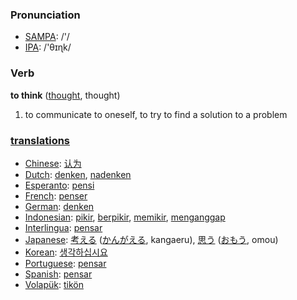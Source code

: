 === Pronunciation ===
*[[w:SAMPA|SAMPA]]: /'/
*[[w:IPA|IPA]]: /'θɪɳk/

=== Verb ===

'''to think''' ([[thought]], thought)

# to communicate to oneself, to try to find a solution to a problem

=== [[translation]]s ===
*[[Chinese]]: [[认为]] 
*[[Dutch]]: [[denken]], [[nadenken]]
*[[Esperanto]]: [[pensi]]
*[[French]]: [[penser]]
*[[German]]: [[denken]]
*[[Indonesian]]: [[pikir]], [[pikir|berpikir]], [[pikir|memikir]], [[anggap|menganggap]]
*[[Interlingua]]: [[pensar]]
*[[Japanese]]: [[考える]] ([[かんがえる]], kangaeru), [[思う]] ([[おもう]], omou)
*[[Korean]]: [[생각하십시요]] 
*[[Portuguese]]: [[pensar]]
*[[Spanish]]: [[pensar]]
*[[Volapük]]: [[tikön]]